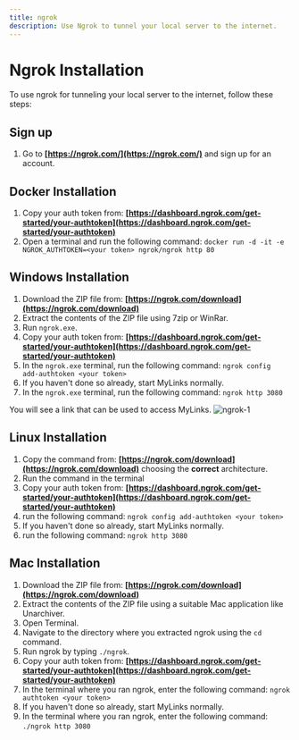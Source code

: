 ```yaml
---
title: ngrok
description: Use Ngrok to tunnel your local server to the internet.
---
```


# Ngrok Installation

To use ngrok for tunneling your local server to the internet, follow these steps:

## Sign up

1. Go to **[https://ngrok.com/](https://ngrok.com/)** and sign up for an account.

## Docker Installation

1. Copy your auth token from: **[https://dashboard.ngrok.com/get-started/your-authtoken](https://dashboard.ngrok.com/get-started/your-authtoken)**
2. Open a terminal and run the following command: `docker run -d -it -e NGROK_AUTHTOKEN=<your token> ngrok/ngrok http 80`

## Windows Installation

1. Download the ZIP file from: **[https://ngrok.com/download](https://ngrok.com/download)**
2. Extract the contents of the ZIP file using 7zip or WinRar.
3. Run `ngrok.exe`.
4. Copy your auth token from: **[https://dashboard.ngrok.com/get-started/your-authtoken](https://dashboard.ngrok.com/get-started/your-authtoken)**
5. In the `ngrok.exe` terminal, run the following command: `ngrok config add-authtoken <your token>`
6. If you haven't done so already, start MyLinks normally.
7. In the `ngrok.exe` terminal, run the following command: `ngrok http 3080`

You will see a link that can be used to access MyLinks.
![ngrok-1](https://github.com/danny-avila/MyLinks/assets/32828263/3cb4b063-541f-4f0a-bea8-a04dd36e6bf4)

## Linux Installation

1. Copy the command from: **[https://ngrok.com/download](https://ngrok.com/download)** choosing the **correct** architecture.
2. Run the command in the terminal
3. Copy your auth token from: **[https://dashboard.ngrok.com/get-started/your-authtoken](https://dashboard.ngrok.com/get-started/your-authtoken)**
4. run the following command: `ngrok config add-authtoken <your token>`
5. If you haven't done so already, start MyLinks normally.
6. run the following command: `ngrok http 3080`

## Mac Installation

1. Download the ZIP file from: **[https://ngrok.com/download](https://ngrok.com/download)**
2. Extract the contents of the ZIP file using a suitable Mac application like Unarchiver.
3. Open Terminal.
4. Navigate to the directory where you extracted ngrok using the `cd` command.
5. Run ngrok by typing `./ngrok`.
6. Copy your auth token from: **[https://dashboard.ngrok.com/get-started/your-authtoken](https://dashboard.ngrok.com/get-started/your-authtoken)**
7. In the terminal where you ran ngrok, enter the following command: `ngrok authtoken <your token>`
8. If you haven't done so already, start MyLinks normally.
9. In the terminal where you ran ngrok, enter the following command: `./ngrok http 3080`
